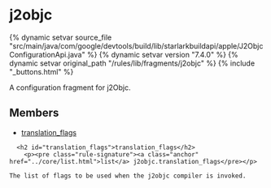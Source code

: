 <html devsite>
<head>
  <meta name="project_path" value="/_project.yaml">
  <meta name="book_path" value="/versions/7.4.0/_book.yaml">
</head>
<body>

<h1 class="page-title" id="modules.j2objc">j2objc</h1>

{% dynamic setvar source_file "src/main/java/com/google/devtools/build/lib/starlarkbuildapi/apple/J2ObjcConfigurationApi.java" %}
{% dynamic setvar version "7.4.0" %}
{% dynamic setvar original_path "/rules/lib/fragments/j2objc" %}
{% include "_buttons.html" %}
<!-- {% raw %} -->

A configuration fragment for j2Objc.

<h2>Members</h2>
<ul>
    <li>
    <a href="#translation_flags">translation_flags</a>
  </li>
  </ul>

      <h2 id="translation_flags">translation_flags</h2>
        <p><pre class="rule-signature"><a class="anchor" href="../core/list.html">list</a> j2objc.translation_flags</pre></p>

    The list of flags to be used when the j2objc compiler is invoked.



</body>
</html>

<!-- {% endraw %} -->
